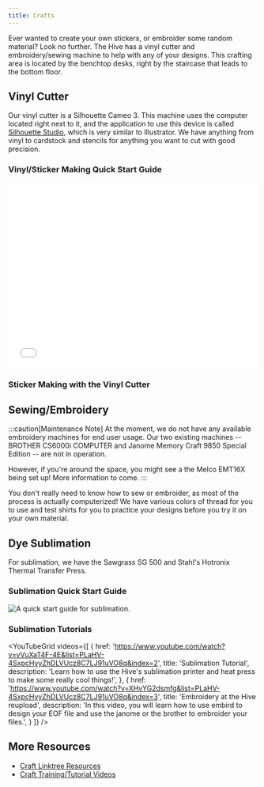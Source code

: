 ```yaml
---
title: Crafts
---
```




Ever wanted to create your own stickers, or embroider some random material? Look no further. The Hive has a vinyl cutter and embroidery/sewing machine to help with any of your designs. This crafting area is located by the benchtop desks, right by the staircase that leads to the bottom floor.

## Vinyl Cutter

Our vinyl cutter is a Silhouette Cameo 3. This machine uses the computer located right next to it, and the application to use this device is called [Silhouette Studio](https://www.silhouetteamerica.com/silhouette-studio), which is very similar to Illustrator. We have anything from vinyl to cardstock and stencils for anything you want to cut with good precision.

### Vinyl/Sticker Making Quick Start Guide

<embed src="/wiki/crafts-quickstart-guide-vinyl.pdf" width="100%" height="375" />

### Sticker Making with the Vinyl Cutter


<YouTubeCard
	href='https://www.youtube.com/watch?v=lPWjX5RfCjw&list=PLaHV-4SxpcHyyZhDLVUcz8C7LJ91uVO8q&index=2' title='Sticker Making With The Vinyl Cutter' description='In this video, folks will learn how to use the vinyl cutter to print and cut their own custom stickers.'
/>

## Sewing/Embroidery

:::caution[Maintenance Note]
At the moment, we do not have any available embroidery machines for end user usage. Our two existing machines -- BROTHER CS6000i COMPUTER and Janome Memory Craft 9850 Special Edition -- are not in operation. 

However, if you're around the space, you might see a the Melco EMT16X being set up! More information to come.
:::

You don't really need to know how to sew or embroider, as most of the process is actually computerized! We have various colors of thread for you to use and test shirts for you to practice your designs before you try it on your own material.


## Dye Sublimation

For sublimation, we have the Sawgrass SG 500 and Stahl's Hotronix Thermal Transfer Press.

### Sublimation Quick Start Guide

<Image class="border-2 border-slate-200 rounded-lg" src={sublimationGuide} alt="A quick start guide for sublimation." />

### Sublimation Tutorials

<YouTubeGrid
	videos={[
		{
			href: 'https://www.youtube.com/watch?v=vVuXaT4F-4E&list=PLaHV-4SxpcHyyZhDLVUcz8C7LJ91uVO8q&index=2',
			title: 'Sublimation Tutorial',
			description: 'Learn how to use the Hive\'s sublimation printer and heat press to make some really cool things!',
		},
		{
			href: 'https://www.youtube.com/watch?v=XHvYG2dsmfg&list=PLaHV-4SxpcHyyZhDLVUcz8C7LJ91uVO8q&index=3',
			title: 'Embroidery at the Hive reupload',
			description: 'In this video, you will learn how to use embird to design your EOF file and use the janome or the brother to embroider your files.',
		}
	]}
/>

## More Resources
- [Craft Linktree Resources](https://linktr.ee/thehivecraft)
- [Craft Training/Tutorial Videos](https://www.youtube.com/playlist?list=PLaHV-4SxpcHyyZhDLVUcz8C7LJ91uVO8q)

